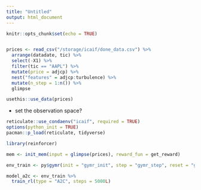 ```yaml
---
title: "Untitled"
output: html_document
---
```


```r
knitr::opts_chunk$set(echo = TRUE)
```


```r

```


```r
prices <- read_csv("/storage/icaif/done_data.csv") %>%
  arrange(datadate, tic) %>%
  select(-X1) %>%
  filter(tic == "AAPL") %>%
  mutate(price = adjcp) %>%
  nest("features" = adjcp:turbulence) %>%
  mutate(n_step = 1:n()) %>%
  glimpse

usethis::use_data(prices)
```

+ set the observation space? 

```r
reticulate::use_condaenv("icaif", required = TRUE)
options(python_init = TRUE)
pacman::p_load(reticulate, tidyverse)

library(reinforcer)

mem <- init_mem(input = glimpse(prices), reward_fun = get_reward)

env_train <- py$gymr(init = "gymr_init", step = "gymr_step", reset = "gymr_reset", action_len = 1)

model_a2c <- env_train %>%
  train_rl(type = "A2C", steps = 5000L)
```



